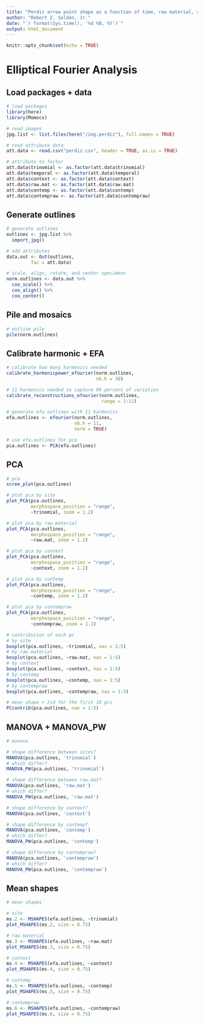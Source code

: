 ```yaml
---
title: "Perdiz arrow point shape as a function of time, raw material, and/or mortuary context?"
author: "Robert Z. Selden, Jr."
date: "`r format(Sys.time(), '%d %B, %Y')`"
output: html_document
---
```


```r
knitr::opts_chunk$set(echo = TRUE)
```

# Elliptical Fourier Analysis

## Load packages + data

```r
# load packages
library(here)
library(Momocs)

# read images
jpg.list <- list.files(here("/img.perdiz"), full.names = TRUE)

# read attribute data
att.data <- read.csv("perdiz.csv", header = TRUE, as.is = TRUE)

# attribute to factor
att.data$trinomial <- as.factor(att.data$trinomial)
att.data$temporal <- as.factor(att.data$temporal)
att.data$context <- as.factor(att.data$context)
att.data$raw.mat <- as.factor(att.data$raw.mat)
att.data$contemp <- as.factor(att.data$contemp)
att.data$contempraw <- as.factor(att.data$contempraw)
```

## Generate outlines

```r
# generate outlines
outlines <- jpg.list %>%
  import_jpg()

# add attributes
data.out <- Out(outlines, 
         fac = att.data)

# scale, align, rotate, and center specimens
norm.outlines <- data.out %>% 
  coo_scale() %>%
  coo_align() %>% 
  coo_center()
```

## Pile and mosaics

```r
# outline pile
pile(norm.outlines)
```

## Calibrate harmonic + EFA

```r
# calibrate how many harmonics needed
calibrate_harmonicpower_efourier(norm.outlines, 
                                 nb.h = 30)

# 11 harmonics needed to capture 99 percent of variation
calibrate_reconstructions_efourier(norm.outlines, 
                                   range = 1:11)

# generate efa outlines with 11 harmonics
efa.outlines <- efourier(norm.outlines, 
                         nb.h = 11, 
                         norm = TRUE)

# use efa.outlines for pca
pca.outlines <- PCA(efa.outlines)
```

## PCA

```r
# pca 
scree_plot(pca.outlines)

# plot pca by site
plot_PCA(pca.outlines, 
         morphospace_position = "range",
         ~trinomial, zoom = 1.2)

# plot pca by raw material
plot_PCA(pca.outlines, 
         morphospace_position = "range",
         ~raw.mat, zoom = 1.2)

# plot pca by context
plot_PCA(pca.outlines, 
         morphospace_position = "range",
         ~context, zoom = 1.2)

# plot pca by contemp
plot_PCA(pca.outlines, 
         morphospace_position = "range",
         ~contemp, zoom = 1.2)

# plot pca by contempraw
plot_PCA(pca.outlines, 
         morphospace_position = "range",
         ~contempraw, zoom = 1.2)

# contribution of each pc
# by site
boxplot(pca.outlines, ~trinomial, nax = 1:5)
# by raw material
boxplot(pca.outlines, ~raw.mat, nax = 1:5)
# by context
boxplot(pca.outlines, ~context, nax = 1:5)
# by contemp
boxplot(pca.outlines, ~contemp, nax = 1:5)
# by contempraw
boxplot(pca.outlines, ~contempraw, nax = 1:5)

# mean shape + 2sd for the first 10 pcs
PCcontrib(pca.outlines, nax = 1:5)
```

## MANOVA + MANOVA_PW

```r
# manova

# shape difference between sites?
MANOVA(pca.outlines, 'trinomial')
# which differ?
MANOVA_PW(pca.outlines, 'trinomial')

# shape difference between raw.mat?
MANOVA(pca.outlines, 'raw.mat')
# which differ?
MANOVA_PW(pca.outlines, 'raw.mat')

# shape difference by context?
MANOVA(pca.outlines, 'context')

# shape difference by contemp?
MANOVA(pca.outlines, 'contemp')
# which differ?
MANOVA_PW(pca.outlines, 'contemp')

# shape difference by contempraw?
MANOVA(pca.outlines, 'contempraw')
# which differ?
MANOVA_PW(pca.outlines, 'contempraw')
```

## Mean shapes

```r
# mean shapes

# site
ms.2 <- MSHAPES(efa.outlines, ~trinomial)
plot_MSHAPES(ms.2, size = 0.75)

# raw material
ms.3 <- MSHAPES(efa.outlines, ~raw.mat)
plot_MSHAPES(ms.3, size = 0.75)

# context
ms.4 <- MSHAPES(efa.outlines, ~context)
plot_MSHAPES(ms.4, size = 0.75)

# contemp
ms.5 <- MSHAPES(efa.outlines, ~contemp)
plot_MSHAPES(ms.5, size = 0.75)

# contempraw
ms.6 <- MSHAPES(efa.outlines, ~contempraw)
plot_MSHAPES(ms.6, size = 0.75)
```
